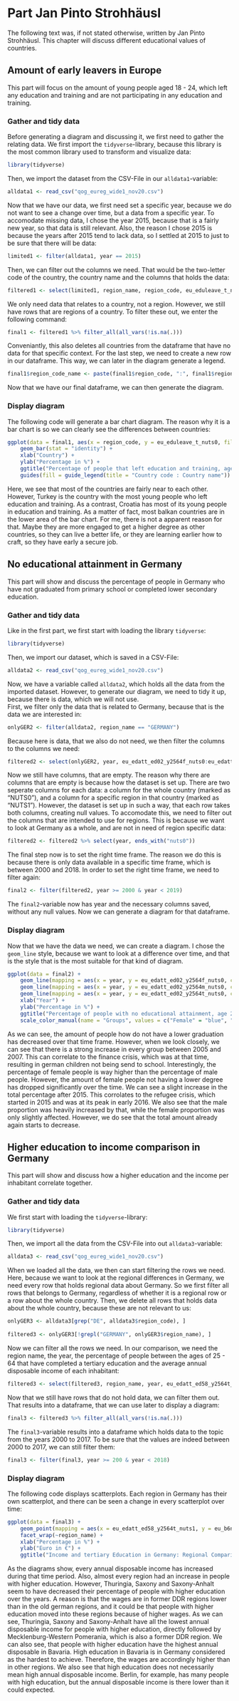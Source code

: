 # Part Jan Pinto Strohhäusl

The following text was, if not stated otherwise, written by Jan Pinto Strohhäusl. This chapter will discuss different educational values of countries.

## Amount of early leavers in Europe

This part will focus on the amount of young people aged 18 - 24, which left any education and training and are not participating in any education and training.

### Gather and tidy data

Before generating a diagram and discussing it, we first need to gather the relating data.
We first import the `tidyverse`-library, because this library is the most common library used to transform and visualize data:

```r
library(tidyverse)
```

Then, we import the dataset from the CSV-File in our `alldata1`-variable:

```r
alldata1 <- read_csv("qog_eureg_wide1_nov20.csv")
```

Now that we have our data, we first need set a specific year, because we do not want to see a change over time, but a data from a specific year. To accomodate missing data, I chose the year 2015, because that is a fairly new year, so that data is still relevant. Also, the reason I chose 2015 is because the years after 2015 tend to lack data, so I settled at 2015 to just to be sure that there will be data:

```r
limited1 <- filter(alldata1, year == 2015)
```

Then, we can filter out the columns we need. That would be the two-letter code of the country, the country name and the columns that holds the data: 

```r
filtered1 <- select(limited1, region_name, region_code, eu_eduleave_t_nuts0)
```

We only need data that relates to a country, not a region. However, we still have rows that are regions of a country. To filter these out, we enter the following command:

```r
final1 <- filtered1 %>% filter_all(all_vars(!is.na(.)))
```

Conveniantly, this also deletes all countries from the dataframe that have no data for that specific context. For the last step, we need to create a new row in our dataframe. This way, we can later in the diagram generate a legend.

```r
final1$region_code_name <- paste(final1$region_code, ":", final1$region_name)
```

Now that we have our final dataframe, we can then generate the diagram.

### Display diagram

The following code will generate a bar chart diagram. The reason why it is a bar chart is so we can clearly see the differences between countries:

```r
ggplot(data = final1, aes(x = region_code, y = eu_eduleave_t_nuts0, fill = region_code_name)) +
    geom_bar(stat = "identity") +
    xlab("Country") +
    ylab("Percentage in %") +
    ggtitle("Percentage of people that left education and training, age 18-24, 2015") +
    guides(fill = guide_legend(title = "Country code : Country name"))
```

Here, we see that most of the countries are fairly near to each other. However, Turkey is the country with the most young people who left education and training. As a contrast, Croatia has most of its young people in education and training. As a matter of fact, most balkan countries are in the lower area of the bar chart. For me, there is not a apparent reason for that. Maybe they are more engaged to get a higher degree as other countries, so they can live a better life, or they are learning earlier how to craft, so they have early a secure job.

## No educational attainment in Germany

This part will show and discuss the percentage of people in Germany who have not graduated from primary school or completed lower secondary education.

### Gather and tidy data

Like in the first part, we first start with loading the library `tidyverse`:

```r
library(tidyverse)
```

Then, we import our dataset, which is saved in a CSV-File:

```r
alldata2 <- read_csv("qog_eureg_wide1_nov20.csv")
```

Now, we have a variable called `alldata2`, which holds all the data from the imported dataset. However, to generate our diagram, we need to tidy it up, because there is data, which we will not use. </br>
First, we filter only the data that is related to Germany, because that is the data we are interested in:

```r
onlyGER2 <- filter(alldata2, region_name == "GERMANY")
```

Because here is data, that we also do not need, we then filter the columns to the columns we need:

```r
filtered2 <- select(onlyGER2, year, eu_edatt_ed02_y2564f_nuts0:eu_edatt_ed02_y2564t_nuts0)
```

Now we still have columns, that are empty. The reason why there are columns that are empty is because how the dataset is set up. There are two seperate columns for each data: a column for the whole country (marked as "NUTS0"), and a column for a specific region in that country (marked as "NUTS1"). However, the dataset is set up in such a way, that each row takes both columns, creating null values. To accomodate this, we need to filter out the columns that are intended to use for regions. This is because we want to look at Germany as a whole, and are not in need of region specific data:

```r
filtered2 <- filtered2 %>% select(year, ends_with("nuts0"))
```

The final step now is to set the right time frame. The reason we do this is because there is only data available in a specific time frame, which is between 2000 and 2018. In order to set the right time frame, we need to filter again:

```r
final2 <- filter(filtered2, year >= 2000 & year < 2019)
```

The `final2`-variable now has year and the necessary columns saved, without any null values. Now we can generate a diagram for that dataframe.

### Display diagram

Now that we have the data we need, we can create a diagram. I chose the `geom_line` style, because we want to look at a difference over time, and that is the style that is the most suitable for that kind of diagram.

```r
ggplot(data = final2) +
    geom_line(mapping = aes(x = year, y = eu_edatt_ed02_y2564f_nuts0, color = "Female")) +
    geom_line(mapping = aes(x = year, y = eu_edatt_ed02_y2564m_nuts0, color = "Male")) +
    geom_line(mapping = aes(x = year, y = eu_edatt_ed02_y2564t_nuts0, color = "Total")) +
    xlab("Year") +
    ylab("Percentage in %") +
    ggtitle("Percentage of people with no educational attainment, age 25-64, 2000-2018") +
    scale_color_manual(name = "Groups", values = c("Female" = "blue", "Male" = "red", "Total" = "green"))
```

As we can see, the amount of people how do not have a lower graduation has decreased over that time frame. However, when we look closely, we can see that there is a strong increase in every group between 2005 and 2007. This can correlate to the finance crisis, which was at that time, resulting in german children not being send to school. Interestingly, the percentage of female people is way higher than the percentage of male people. However, the amount of female people not having a lower degree has dropped significantly over the time. We can see a slight increase in the total percentage after 2015. This corrolates to the refugee crisis, which started in 2015 and was at its peak in early 2016. We also see that the male proportion was heavily increased by that, while the female proportion was only slightly affected. However, we do see that the total amount already again starts to decrease.

## Higher education to income comparison in Germany

This part will show and discuss how a higher education and the income per inhabitant correlate together.

### Gather and tidy data

We first start with loading the `tidyverse`-library: 

```r
library(tidyverse)
```

Then, we import all the data from the CSV-File into out `alldata3`-variable:

```r
alldata3 <- read_csv("qog_eureg_wide1_nov20.csv")
```

When we loaded all the data, we then can start filtering the rows we need. Here, because we want to look at the regional differences in Germany, we need every row that holds regional data about Germany. So we first filter all rows that belongs to Germany, regardless of whether it is a regional row or a row about the whole country. Then, we delete all rows that holds data about the whole country, because these are not relevant to us:

```r
onlyGER3 <- alldata3[grep("DE", alldata3$region_code), ]
 
filtered3 <- onlyGER3[!grepl("GERMANY", onlyGER3$region_name), ]
```

Now we can filter all the rows we need. In our comparison, we need the region name, the year, the percentage of people between the ages of 25 - 64 that have completed a tertiary education and the average annual disposable income of each inhabitant:

```r
filtered3 <- select(filtered3, region_name, year, eu_edatt_ed58_y2564t_nuts1, eu_b6n_eur_hab_nuts1)
```

Now that we still have rows that do not hold data, we can filter them out. That results into a dataframe, that we can use later to display a diagram:

```r
final3 <- filtered3 %>% filter_all(all_vars(!is.na(.)))
```

The `final3`-variable results into a dataframe which holds data to the topic from the years 2000 to 2017. To be sure that the values are indeed between 2000 to 2017, we can still filter them:

```r
final3 <- filter(final3, year >= 200 & year < 2018)
```

### Display diagram

The following code displays scatterplots. Each region in Germany has their own scatterplot, and there can be seen a change in every scatterplot over time:

```r
ggplot(data = final3) +
    geom_point(mapping = aes(x = eu_edatt_ed58_y2564t_nuts1, y = eu_b6n_eur_hab_nuts1, size = year)) +
    facet_wrap(~region_name) +
    xlab("Percentage in %") +
    ylab("Euro in €") +
    ggtitle("Income and tertiary Education in Germany: Regional Comparison, 2000-2017")
```

As the diagrams show, every annual disposable income has increased during that time period. Also, almost every region had an increase in people with higher education. However, Thuringia, Saxony and Saxony-Anhalt seem to have decreased their percentage of people with higher education over the years. A reason is that the wages are in former DDR regions lower than in the old german regions, and it could be that people with higher education moved into these regions because of higher wages. As we can see, Thuringia, Saxony and Saxony-Anhalt have all the lowest annual disposable income for people with higher education, directly followed by Mecklenburg-Western Pomerania, which is also a former DDR region.
We can also see, that people with higher education have the highest annual disposable in Bavaria. High education in Bavaria is in Germany considered as the hardest to achieve. Therefore, the wages are accordingly higher than in other regions.
We also see that high education does not necessarily mean high annual disposable income. Berlin, for example, has many people with high education, but the annual disposable income is there lower than it could expected.
